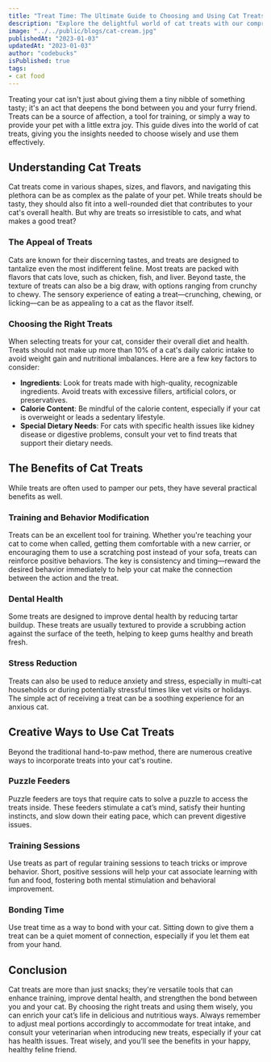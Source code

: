 ```yaml
---
title: "Treat Time: The Ultimate Guide to Choosing and Using Cat Treats"
description: "Explore the delightful world of cat treats with our comprehensive guide. Learn how to select the best treats for your feline friend, understand the benefits and potential drawbacks, and discover creative ways to use treats for training and bonding."
image: "../../public/blogs/cat-cream.jpg"
publishedAt: "2023-01-03"
updatedAt: "2023-01-03"
author: "codebucks"
isPublished: true
tags:
- cat food
---
```


Treating your cat isn't just about giving them a tiny nibble of something tasty; it's an act that deepens the bond between you and your furry friend. Treats can be a source of affection, a tool for training, or simply a way to provide your pet with a little extra joy. This guide dives into the world of cat treats, giving you the insights needed to choose wisely and use them effectively.

## Understanding Cat Treats

Cat treats come in various shapes, sizes, and flavors, and navigating this plethora can be as complex as the palate of your pet. While treats should be tasty, they should also fit into a well-rounded diet that contributes to your cat's overall health. But why are treats so irresistible to cats, and what makes a good treat?

### The Appeal of Treats

Cats are known for their discerning tastes, and treats are designed to tantalize even the most indifferent feline. Most treats are packed with flavors that cats love, such as chicken, fish, and liver. Beyond taste, the texture of treats can also be a big draw, with options ranging from crunchy to chewy. The sensory experience of eating a treat—crunching, chewing, or licking—can be as appealing to a cat as the flavor itself.

### Choosing the Right Treats

When selecting treats for your cat, consider their overall diet and health. Treats should not make up more than 10% of a cat's daily caloric intake to avoid weight gain and nutritional imbalances. Here are a few key factors to consider:

- **Ingredients**: Look for treats made with high-quality, recognizable ingredients. Avoid treats with excessive fillers, artificial colors, or preservatives.
- **Calorie Content**: Be mindful of the calorie content, especially if your cat is overweight or leads a sedentary lifestyle.
- **Special Dietary Needs**: For cats with specific health issues like kidney disease or digestive problems, consult your vet to find treats that support their dietary needs.

## The Benefits of Cat Treats

While treats are often used to pamper our pets, they have several practical benefits as well.

### Training and Behavior Modification

Treats can be an excellent tool for training. Whether you're teaching your cat to come when called, getting them comfortable with a new carrier, or encouraging them to use a scratching post instead of your sofa, treats can reinforce positive behaviors. The key is consistency and timing—reward the desired behavior immediately to help your cat make the connection between the action and the treat.

### Dental Health

Some treats are designed to improve dental health by reducing tartar buildup. These treats are usually textured to provide a scrubbing action against the surface of the teeth, helping to keep gums healthy and breath fresh.

### Stress Reduction

Treats can also be used to reduce anxiety and stress, especially in multi-cat households or during potentially stressful times like vet visits or holidays. The simple act of receiving a treat can be a soothing experience for an anxious cat.

## Creative Ways to Use Cat Treats

Beyond the traditional hand-to-paw method, there are numerous creative ways to incorporate treats into your cat's routine.

### Puzzle Feeders

Puzzle feeders are toys that require cats to solve a puzzle to access the treats inside. These feeders stimulate a cat’s mind, satisfy their hunting instincts, and slow down their eating pace, which can prevent digestive issues.

### Training Sessions

Use treats as part of regular training sessions to teach tricks or improve behavior. Short, positive sessions will help your cat associate learning with fun and food, fostering both mental stimulation and behavioral improvement.

### Bonding Time

Use treat time as a way to bond with your cat. Sitting down to give them a treat can be a quiet moment of connection, especially if you let them eat from your hand.

## Conclusion

Cat treats are more than just snacks; they're versatile tools that can enhance training, improve dental health, and strengthen the bond between you and your cat. By choosing the right treats and using them wisely, you can enrich your cat’s life in delicious and nutritious ways. Always remember to adjust meal portions accordingly to accommodate for treat intake, and consult your veterinarian when introducing new treats, especially if your cat has health issues. Treat wisely, and you’ll see the benefits in your happy, healthy feline friend.